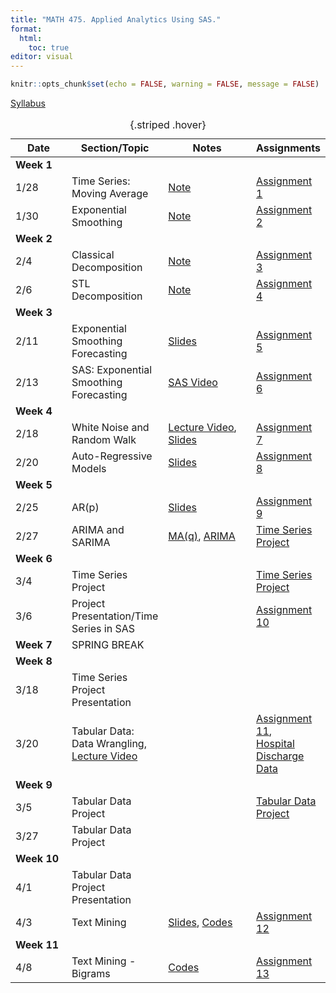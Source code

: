 ```yaml
---
title: "MATH 475. Applied Analytics Using SAS."
format: 
  html:
    toc: true
editor: visual
---
```


```r
knitr::opts_chunk$set(echo = FALSE, warning = FALSE, message = FALSE)
```

[Syllabus](syllabus.html)

| Date | Section/Topic | Notes | Assignments |
|----------------|----------------|--------------------------|----------------|
| **Week 1** |  |  |  |
| 1/28 | Time Series: Moving Average       | [Note](slides/1_time_series_smoothing_ma.pdf)   | [Assignment 1](assignments/assignment1.html) |
| 1/30 | Exponential Smoothing |[Note](slides/2_time_series_smoothing_exponential.pdf)  | [Assignment 2](assignments/assignment2.html) |
| **Week 2** |  |  |  |
| 2/4        |  Classical Decomposition                                 | [Note](slides/4_decomposition_stl_2025.pdf)                                               | [Assignment 3](assignments/assignment3.html)  |
| 2/6        |  STL Decomposition                                 | [Note](slides/4_decomposition_stl_2025.pdf)                                               | [Assignment 4](assignments/assignment4.html)  |
| **Week 3** |                                   |                                                                                  |                                              |
| 2/11       | Exponential Smoothing Forecasting | [Slides](slides/5.html)                                                          | [Assignment 5](assignments/assignment5.html) |
| 2/13       | SAS: Exponential Smoothing Forecasting | [SAS Video](https://bryant.hosted.panopto.com/Panopto/Pages/Viewer.aspx?id=d2ab7f3b-1a90-484f-8261-b283012f335c)                                                          | [Assignment 6](assignments/assignment6_2025.html) |
| **Week 4** |                                   |                                                                                  |                                              |
| 2/18       | White Noise and Random Walk |[Lecture Video](https://bryant.hosted.panopto.com/Panopto/Pages/Viewer.aspx?id=11fe3501-60f8-42ac-bd97-b288008cb96a), [Slides](slides/6_wn_rw2.html)                                                          | [Assignment 7](assignments/assignment7_2025.html) |
| 2/20       | Auto-Regressive Models | [Slides](slides/7.html)                                                          | [Assignment 8](assignments/assignment8_2025.html) |
| **Week 5** |                                   |                                                                        ||
| 2/25       | AR(p)           |  [Slides](slides/8.html)         |   [Assignment 9](assignments/assignment9_2025.html)                                           |
| 2/27       | ARIMA and SARIMA          | [MA(q)](slides/9.html), [ARIMA](slides/10_arima.html)  | [Time Series Project](slides/project_ts.html)                                             |
| **Week 6** | |||
| 3/4       | Time Series Project      |     |  [Time Series Project](slides/project_ts.html)  | 
| 3/6       | Project Presentation/Time Series in SAS      |     | [Assignment 10](assignments/assignment10.html) | 
| **Week 7** | SPRING BREAK |||
| **Week 8** | |||
| 3/18       | Time Series Project Presentation      |     |    | 
| 3/20      |  Tabular Data: Data Wrangling, <br> [Lecture Video](https://bryant.hosted.panopto.com/Panopto/Pages/Viewer.aspx?id=3e3b1e59-51ec-4163-b864-b2a60128f15e)      |     | [Assignment 11](assignments/assignment_tabular_1.html), <br> [Hospital Discharge Data](https://drive.google.com/drive/folders/15QNBf6YYKocK2nNIfpKDer58kQnCPNZJ?usp=sharing)   | 
| **Week 9** | |||
| 3/5       | Tabular Data Project      |     |  [Tabular Data Project](table_data_project.html)  | 
| 3/27       | Tabular Data Project      |     |  | 
| **Week 10** | |||
| 4/1       | Tabular Data Project Presentation     |     |    | 
| 4/3       | Text Mining      |  [Slides](slides/11_text.html), [Codes](assignments/assignment11_codes.html)   |  [Assignment 12](assignments/assignment12_2025.html)  |  
| **Week 11** | |||
| 4/8       |  Text Mining - Bigrams     |  [Codes](assignments/assignment12_codes.html)   |  [Assignment 13](assignments/assignment13_2025.html)  | 


: {.striped .hover}


